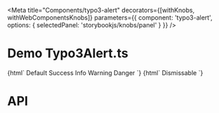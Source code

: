 
<Meta
  title="Components/typo3-alert"
  decorators={[withKnobs, withWebComponentsKnobs]}
  parameters={{ component: 'typo3-alert', options: { selectedPanel: 'storybookjs/knobs/panel' } }}
  />

# Demo Typo3Alert.ts

<Preview>
    <Story name="Basic Alert" height="220px">
    {html`
      <typo3-alert>Default</typo3-alert>
      <typo3-alert color="success">Success</typo3-alert>
      <typo3-alert color="info">Info</typo3-alert>
      <typo3-alert color="warning">Warning</typo3-alert>
      <typo3-alert color="danger">Danger</typo3-alert>
    `}
    </Story>
    <Story name="Dismissable Alert" height="220px">
    {html`
      <typo3-alert color="success" dismissable="true">Dismissable</typo3-alert>
    `}
    </Story>
</Preview>

# API

<Props of="typo3-alert" />
